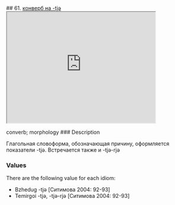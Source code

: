 ## 61. <a href =  'https://agricolamz.github.io/The_Circassian_Isoglosses_Database/61.html'>конверб на -tjə</a><div class='box'><iframe src='https://agricolamz.github.io/The_Circassian_Isoglosses_Database/61.html' width = '400px' height = '300px'></iframe></div>converb; morphology
### Description

Глагольная словоформа, обозначающая причину, оформляется показатели -tjə. Встречается также и -tjə-rjə

### Values
There are the following value for each idiom:

* Bzhedug  -tjə [Ситимова 2004: 92-93] 
* Temirgoi  -tjə, -tjə-rjə [Ситимова 2004: 92-93] 

